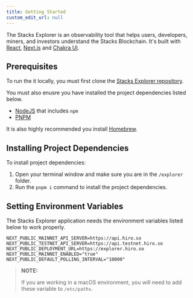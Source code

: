 ```yaml
---
title: Getting Started
custom_edit_url: null
---
```


The Stacks Explorer is an observability tool that helps users, developers, miners, and investors understand the Stacks Blockchain. It's built with [React](https://reactjs.org/), [Next.js](https://nextjs.org/) and [Chakra UI](https://chakra-ui.com/).

## Prerequisites

To run the it locally, you must first clone the [Stacks Explorer repository](https://github.com/hirosystems/explorer).

You must also enusre you have installed the project dependencies listed below.

- [NodeJS](https://nodejs.dev/en/) that includes `npm`
- [PNPM](https://pnpm.io/installation/)

It is also highly recommended you install [Homebrew](https://brew.sh/).

## Installing Project Dependencies

To install project dependencies:

1. Open your terminal window and make sure you are in the `/explorer` folder.
2. Run the `pnpm i` command to install the project dependencies.

## Setting Environment Variables

The Stacks Explorer application needs the environment variables listed below to work properly.

```
NEXT_PUBLIC_MAINNET_API_SERVER=https://api.hiro.so
NEXT_PUBLIC_TESTNET_API_SERVER=https://api.testnet.hiro.so
NEXT_PUBLIC_DEPLOYMENT_URL=https://explorer.hiro.so
NEXT_PUBLIC_MAINNET_ENABLED="true"
NEXT_PUBLIC_DEFAULT_POLLING_INTERVAL="10000"
```

> **NOTE:**
>
> If you are working in a macOS environment, you will need to add these variable to `/etc/paths`.

